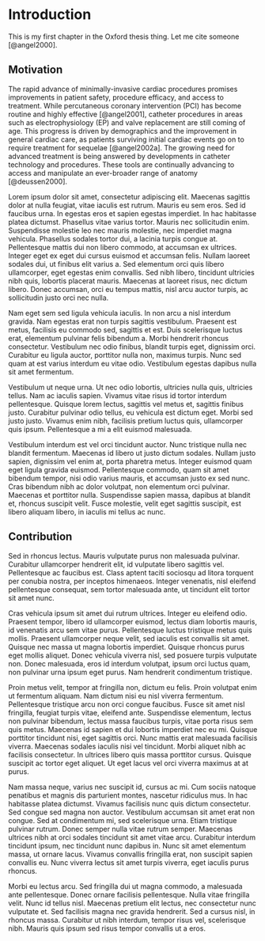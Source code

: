 # Introduction

\minitoc

This is my first chapter in the Oxford thesis thing. Let me cite someone [@angel2000].

## Motivation
The rapid advance of minimally-invasive cardiac procedures promises improvements in patient safety, procedure efficacy, and access to treatment.  While percutaneous coronary intervention (PCI) has become routine and highly effective [@angel2001], catheter procedures in areas such as electrophysiology (EP) and valve replacement are still coming of age.  This progress is driven by demographics and the improvement in general cardiac care, as patients surviving initial cardiac events go on to require treatment for sequelae [@angel2002a]. The growing need for advanced treatment is being answered by developments in catheter technology and procedures.  These tools are continually advancing to access and manipulate an ever-broader range of anatomy [@deussen2000].

Lorem ipsum dolor sit amet, consectetur adipiscing elit. Maecenas sagittis dolor at nulla feugiat, vitae iaculis est rutrum. Mauris eu sem eros. Sed id faucibus urna. In egestas eros et sapien egestas imperdiet. In hac habitasse platea dictumst. Phasellus vitae varius tortor. Mauris nec sollicitudin enim. Suspendisse molestie leo nec mauris molestie, nec imperdiet magna vehicula. Phasellus sodales tortor dui, a lacinia turpis congue at. Pellentesque mattis dui non libero commodo, at accumsan ex ultrices. Integer eget ex eget dui cursus euismod et accumsan felis. Nullam laoreet sodales dui, ut finibus elit varius a. Sed elementum orci quis libero ullamcorper, eget egestas enim convallis. Sed nibh libero, tincidunt ultricies nibh quis, lobortis placerat mauris. Maecenas at laoreet risus, nec dictum libero. Donec accumsan, orci eu tempus mattis, nisl arcu auctor turpis, ac sollicitudin justo orci nec nulla.

Nam eget sem sed ligula vehicula iaculis. In non arcu a nisl interdum gravida. Nam egestas erat non turpis sagittis vestibulum. Praesent est metus, facilisis eu commodo sed, sagittis et est. Duis scelerisque luctus erat, elementum pulvinar felis bibendum a. Morbi hendrerit rhoncus consectetur. Vestibulum nec odio finibus, blandit turpis eget, dignissim orci. Curabitur eu ligula auctor, porttitor nulla non, maximus turpis. Nunc sed quam at est varius interdum eu vitae odio. Vestibulum egestas dapibus nulla sit amet fermentum.

Vestibulum ut neque urna. Ut nec odio lobortis, ultricies nulla quis, ultricies tellus. Nam ac iaculis sapien. Vivamus vitae risus id tortor interdum pellentesque. Quisque lorem lectus, sagittis vel metus et, sagittis finibus justo. Curabitur pulvinar odio tellus, eu vehicula est dictum eget. Morbi sed justo justo. Vivamus enim nibh, facilisis pretium luctus quis, ullamcorper quis ipsum. Pellentesque a mi a elit euismod malesuada.

Vestibulum interdum est vel orci tincidunt auctor. Nunc tristique nulla nec blandit fermentum. Maecenas id libero ut justo dictum sodales. Nullam justo sapien, dignissim vel enim at, porta pharetra metus. Integer euismod quam eget ligula gravida euismod. Pellentesque commodo, quam sit amet bibendum tempor, nisi odio varius mauris, et accumsan justo ex sed nunc. Cras bibendum nibh ac dolor volutpat, non elementum orci pulvinar. Maecenas et porttitor nulla. Suspendisse sapien massa, dapibus at blandit et, rhoncus suscipit velit. Fusce molestie, velit eget sagittis suscipit, est libero aliquam libero, in iaculis mi tellus ac nunc.

## Contribution
Sed in rhoncus lectus. Mauris vulputate purus non malesuada pulvinar. Curabitur ullamcorper hendrerit elit, id vulputate libero sagittis vel. Pellentesque ac faucibus est. Class aptent taciti sociosqu ad litora torquent per conubia nostra, per inceptos himenaeos. Integer venenatis, nisl eleifend pellentesque consequat, sem tortor malesuada ante, ut tincidunt elit tortor sit amet nunc.

Cras vehicula ipsum sit amet dui rutrum ultrices. Integer eu eleifend odio. Praesent tempor, libero id ullamcorper euismod, lectus diam lobortis mauris, id venenatis arcu sem vitae purus. Pellentesque luctus tristique metus quis mollis. Praesent ullamcorper neque velit, sed iaculis est convallis sit amet. Quisque nec massa ut magna lobortis imperdiet. Quisque rhoncus purus eget mollis aliquet. Donec vehicula viverra nisl, sed posuere turpis vulputate non. Donec malesuada, eros id interdum volutpat, ipsum orci luctus quam, non pulvinar urna ipsum eget purus. Nam hendrerit condimentum tristique.

Proin metus velit, tempor at fringilla non, dictum eu felis. Proin volutpat enim ut fermentum aliquam. Nam dictum nisi eu nisl viverra fermentum. Pellentesque tristique arcu non orci congue faucibus. Fusce sit amet nisl fringilla, feugiat turpis vitae, eleifend ante. Suspendisse elementum, lectus non pulvinar bibendum, lectus massa faucibus turpis, vitae porta risus sem quis metus. Maecenas id sapien et dui lobortis imperdiet nec eu mi. Quisque porttitor tincidunt nisi, eget sagittis orci. Nunc mattis erat malesuada facilisis viverra. Maecenas sodales iaculis nisi vel tincidunt. Morbi aliquet nibh ac facilisis consectetur. In ultrices libero quis massa porttitor cursus. Quisque suscipit ac tortor eget aliquet. Ut eget lacus vel orci viverra maximus at at purus.

Nam massa neque, varius nec suscipit id, cursus ac mi. Cum sociis natoque penatibus et magnis dis parturient montes, nascetur ridiculus mus. In hac habitasse platea dictumst. Vivamus facilisis nunc quis dictum consectetur. Sed congue sed magna non auctor. Vestibulum accumsan sit amet erat non congue. Sed at condimentum mi, sed scelerisque urna. Etiam tristique pulvinar rutrum. Donec semper nulla vitae rutrum semper. Maecenas ultrices nibh at orci sodales tincidunt sit amet vitae arcu. Curabitur interdum tincidunt ipsum, nec tincidunt nunc dapibus in. Nunc sit amet elementum massa, ut ornare lacus. Vivamus convallis fringilla erat, non suscipit sapien convallis eu. Nunc viverra lectus sit amet turpis viverra, eget iaculis purus rhoncus.

Morbi eu lectus arcu. Sed fringilla dui ut magna commodo, a malesuada ante pellentesque. Donec ornare facilisis pellentesque. Nulla vitae fringilla velit. Nunc id tellus nisl. Maecenas pretium elit lectus, nec consectetur nunc vulputate et. Sed facilisis magna nec gravida hendrerit. Sed a cursus nisl, in rhoncus massa. Curabitur ut nibh interdum, tempor risus vel, scelerisque nibh. Mauris quis ipsum sed risus tempor convallis ut a eros.


<!-- quote for next chapter -->

\begin{savequote}[8cm]
\textlatin{Neque porro quisquam est qui dolorem ipsum quia dolor sit amet, consectetur, adipisci velit...}

There is no one who loves pain itself, who seeks after it and wants to have it, simply because it is pain...
  \qauthor{--- Cicero's \textit{de Finibus Bonorum et Malorum}}
\end{savequote}
